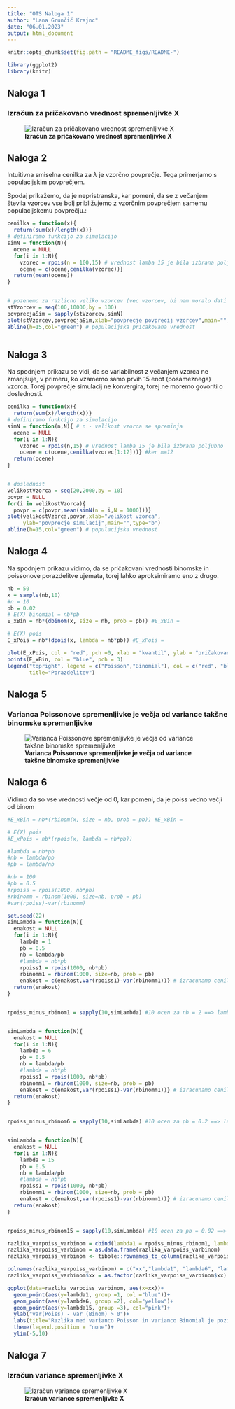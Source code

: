 ```yaml
---
title: "OTS Naloga 1"
author: "Lana Grunčić Krajnc"
date: "06.01.2023"
output: html_document
---
```


```r
knitr::opts_chunk$set(fig.path = "README_figs/README-")

library(ggplot2)
library(knitr)

```

## Naloga 1

### Izračun za pričakovano vrednost spremenljivke X

![**Izračun za pričakovano vrednost spremenljivke X**](ots_dn1_1.jpg)

## Naloga 2


Intuitivna smiselna cenilka za $\lambda$ je vzorčno povprečje. Tega primerjamo s populacijskim povprečjem. 

Spodaj prikažemo, da je nepristranska, kar pomeni, da se z večanjem števila vzorcev vse bolj približujemo z vzorčnim povprečjem samemu populacijskemu povprečju.:

```r
cenilka = function(x){
  return(sum(x)/length(x))}
# definiramo funkcijo za simulacijo
simN = function(N){ 
  ocene = NULL
  for(i in 1:N){
    vzorec = rpois(n = 100,15) # vrednost lamba 15 je bila izbrana poljubno
    ocene = c(ocene,cenilka(vzorec))}
  return(mean(ocene))
}


# pozenemo za razlicno veliko vzorcev (vec vzorcev, bi nam moralo dati bolj natancno oceno pricakovane vrednosti)
stVzorcev = seq(100,10000,by = 100)
povprecjaSim = sapply(stVzorcev,simN)
plot(stVzorcev,povprecjaSim,xlab="povprecje povprecij vzorcev",main="",type="b")
abline(h=15,col="green") # populacijska pricakovana vrednost



```



## Naloga 3

Na spodnjem prikazu se vidi, da se variabilnost z večanjem vzorca ne zmanjšuje, v primeru, ko vzamemo samo prvih 15 enot (posameznega) vzorca. Torej povprečje simulacij ne konvergira, torej ne moremo govoriti o doslednosti.

```r
cenilka = function(x){
  return(sum(x)/length(x))}
# definiramo funkcijo za simulacijo
simN = function(n,N){ # n - velikost vzorca se spreminja
  ocene = NULL
  for(i in 1:N){
    vzorec = rpois(n,15) # vrednost lamba 15 je bila izbrana poljubno
    ocene = c(ocene,cenilka(vzorec[1:12]))} #ker m=12
  return(ocene)
}


# doslednost
velikostVzorca = seq(20,2000,by = 10)
povpr = NULL
for(i in velikostVzorca){
  povpr = c(povpr,mean(simN(n = i,N = 1000)))}
plot(velikostVzorca,povpr,xlab="velikost vzorca",
     ylab="povprecje simulacij",main="",type="b")
abline(h=15,col="green") # populacijska vrednost

```


## Naloga 4

Na spodnjem prikazu vidimo, da se pričakovani vrednosti binomske in poissonove porazdelitve ujemata, torej lahko aproksimiramo eno z drugo.

```r
nb = 50
x = sample(nb,10)
#n = 10
pb = 0.02
# E(X) binomial = nb*pb
E_xBin = nb*(dbinom(x, size = nb, prob = pb)) #E_xBin = 

# E(X) pois
E_xPois = nb*(dpois(x, lambda = nb*pb)) #E_xPois = 

plot(E_xPois, col = "red", pch =0, xlab = "kvantil", ylab = "pričakovana vrednost")
points(E_xBin, col = "blue", pch = 3)
legend("topright", legend = c("Poisson","Binomial"), col = c("red", "blue"), cex=0.8, pch = c(0,3),
       title="Porazdelitev")

```


## Naloga 5

### Varianca Poissonove spremenljivke je večja od variance takšne binomske spremenljivke


![**Varianca Poissonove spremenljivke je večja od variance takšne binomske spremenljivke**](ots_dn1_5.jpg)


## Naloga 6

Vidimo da so vse vrednosti večje od 0, kar pomeni, da je poiss vedno večji od binom

```r
#E_xBin = nb*(rbinom(x, size = nb, prob = pb)) #E_xBin = 

# E(X) pois
#E_xPois = nb*(rpois(x, lambda = nb*pb))

#lambda = nb*pb
#nb = lambda/pb
#pb = lambda/nb

#nb = 100
#pb = 0.5
#rpoiss = rpois(1000, nb*pb)
#rbinomm = rbinom(1000, size=nb, prob = pb)
#var(rpoiss)-var(rbinomm)

set.seed(22)
simLambda = function(N){
  enakost = NULL
  for(i in 1:N){
    lambda = 1
    pb = 0.5
    nb = lambda/pb
    #lambda = nb*pb
    rpoiss1 = rpois(1000, nb*pb)
    rbinomm1 = rbinom(1000, size=nb, prob = pb)
    enakost = c(enakost,var(rpoiss1)-var(rbinomm1))} # izracunamo cenilko, jo dodamo v dolg vektor
  return(enakost) 
}


rpoiss_minus_rbinom1 = sapply(10,simLambda) #10 ocen za nb = 2 ==> lambda = 2*0.5 = 1


simLambda = function(N){
  enakost = NULL
  for(i in 1:N){
    lambda = 6
    pb = 0.5
    nb = lambda/pb
    #lambda = nb*pb
    rpoiss1 = rpois(1000, nb*pb)
    rbinomm1 = rbinom(1000, size=nb, prob = pb)
    enakost = c(enakost,var(rpoiss1)-var(rbinomm1))} # izracunamo cenilko, jo dodamo v dolg vektor
  return(enakost) 
}


rpoiss_minus_rbinom6 = sapply(10,simLambda) #10 ocen za pb = 0.2 ==> lambda = 2*0.2 = 0.4


simLambda = function(N){
  enakost = NULL
  for(i in 1:N){
    lambda = 15
    pb = 0.5
    nb = lambda/pb
    #lambda = nb*pb
    rpoiss1 = rpois(1000, nb*pb)
    rbinomm1 = rbinom(1000, size=nb, prob = pb)
    enakost = c(enakost,var(rpoiss1)-var(rbinomm1))} # izracunamo cenilko, jo dodamo v dolg vektor
  return(enakost) 
}


rpoiss_minus_rbinom15 = sapply(10,simLambda) #10 ocen za pb = 0.02 ==> lambda = 2*0.02 = 0.04

razlika_varpoiss_varbinom = cbind(lambda1 = rpoiss_minus_rbinom1, lambda6 = rpoiss_minus_rbinom6, lambda15 = rpoiss_minus_rbinom15)
razlika_varpoiss_varbinom = as.data.frame(razlika_varpoiss_varbinom)
razlika_varpoiss_varbinom <- tibble::rownames_to_column(razlika_varpoiss_varbinom, "VALUE")

colnames(razlika_varpoiss_varbinom) = c("xx","lambda1", "lambda6", "lambda15")
razlika_varpoiss_varbinom$xx = as.factor(razlika_varpoiss_varbinom$xx)

ggplot(data=razlika_varpoiss_varbinom, aes(x=xx))+
  geom_point(aes(y=lambda1, group =1, col ="blue"))+
  geom_point(aes(y=lambda6, group =2), col="yellow")+
  geom_point(aes(y=lambda15, group =3), col="pink")+
  ylab("var(Poiss) - var (Binom) > 0")+
  labs(title="Razlika med varianco Poisson in varianco Binomial je pozitivno število")+
  theme(legend.position = "none")+
  ylim(-5,10)
```


## Naloga 7

### Izračun variance spremenljivke X

![**Izračun variance spremenljivke X**](ots_dn1_7.jpg)
